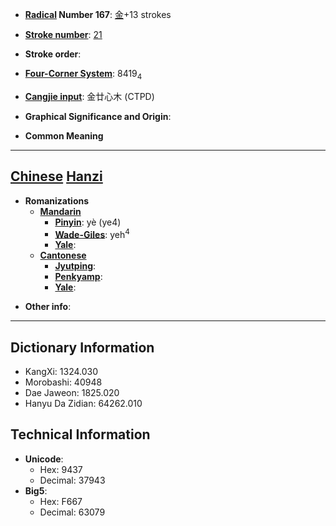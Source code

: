 * '''[[Wiktionary:Chinese radical index| Radical]] Number 167''': [[Wiktionary:Chinese radical index 金|金]]+13 strokes

* '''[[Wiktionary:Chinese total strokes index|Stroke number]]''': [[Wiktionary:Chinese total strokes index 21|21]]

* '''Stroke order''': 

* '''[[Wiktionary:Chinese four corner index|Four-Corner System]]''': 8419<sub>4</sub>

* '''[[Wiktionary:Chinese Cangjie index|Cangjie input]]''': 金廿心木 (CTPD)

* '''Graphical Significance and Origin''': 

* '''Common Meaning'''

----

== [[Chinese]] [[Hanzi]] ==

* '''Romanizations'''
** '''[[Mandarin]]'''
*** '''[[Pinyin]]''': yè (ye4)
*** '''[[Wade-Giles]]''': yeh<sup>4</sup>
*** '''[[Yale]]''': 
** '''[[Cantonese]]'''
*** '''[[Jyutping]]''':
*** '''[[Penkyamp]]''': 
*** '''[[Yale]]''': 

* '''Other info''': 

----

== Dictionary Information ==

* KangXi: 1324.030
* Morobashi: 40948
* Dae Jaweon: 1825.020
* Hanyu Da Zidian: 64262.010

== Technical Information ==

* '''Unicode''':
** Hex: 9437
** Decimal: 37943
* '''Big5''':
** Hex: F667
** Decimal: 63079